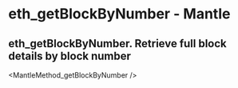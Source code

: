 # eth_getBlockByNumber - Mantle

## eth_getBlockByNumber. Retrieve full block details by block number


<MantleMethod_getBlockByNumber />
